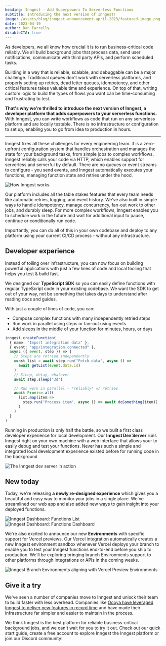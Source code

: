 ```yaml
---
heading: Inngest - Add Superpowers To Serverless Functions
subtitle: Introducing the next version of Inngest!
image: /assets/blog/inngest-announcement-april-2023/featured-image.png
date: 2023-04-19
author: Dan Farrelly
disableCTA: true
---
```


As developers, we all know how crucial it is to run business-critical code reliably. We all build background jobs that process data, send user notifications, communicate with third party APIs, and perform scheduled tasks.

Building in a way that is reliable, scalable, and debuggable can be a major challenge. Traditional queues don't work with serverless platforms, and properly setting up retries, dead letter queues, idempotency, and other critical features takes valuable time and experience. On top of that, writing custom logic to build the types of flows you want can be time-consuming and frustrating to test.

**That's why we're thrilled to introduce the next version of Inngest, a developer platform that adds superpowers to your serverless functions.** With Inngest, you can write workflows as code that run on any serverless platform and are locally testable. There is no infrastructure or configuration to set up, enabling you to go from idea to production in hours.

---

Inngest fixes all these challenges for every engineering team. It is a zero-upfront configuration system that handles orchestration and manages the state for your background tasks, from simple jobs to complex workflows. Inngest reliably calls your code via HTTP, which enables support for serverless and serverful by default. There are no queues or event streams to configure - you send events, and Inngest automatically executes your functions, managing function state and retries under the hood.

![How Inngest works](/assets/blog/inngest-announcement-april-2023/how-inngest-works.png?v=2)

Our platform includes all the table stakes features that every team needs like automatic retries, logging, and event history. We've also built in simple ways to handle idempotency, manage concurrency, fan-out work to other jobs, and durably sleep. For more complex workflows, Inngest enables you to schedule work in the future and wait for additional input to pause, continue or conditionally run code.

Importantly, you can do all of this in your own codebase and deploy to any platform using your current CI/CD process - without any infrastructure.

## Developer experience

Instead of toiling over infrastructure, you can now focus on building powerful applications with just a few lines of code and local tooling that helps you test & build fast.

We designed our **TypeScript SDK** so you can easily define functions with regular TypeScript code in your existing codebase. We want the SDK to get out of your way, not be something that takes days to understand after reading docs and guides.

With just a couple of lines of code, you can:

- Compose complex functions with many independently retried steps
- Run work in parallel using steps or fan-out using events
- Add sleeps in the middle of your function for minutes, hours, or days

```typescript
inngest.createFunction(
  { name: "Import integration data" },
  { event: "app/integration.connected" },
  async ({ event, step }) => {
    // Steps are retried independently
    const list = await step.run("Fetch data", async () =>
      await getList(event.data.id)
    )
    // Sleep, delay, whatever
    await step.sleep("3d")

    // Run work in parallel - *reliably* w/ retries
    await Promise.all(
      list.map(item =>
        step.run("Process item", async () => await doSomething(item))
      )
    )
  }
)
```

Running in production is only half the battle, so we built a first class developer experience for local development. Our **Inngest Dev Server** runs Inngest right on your own machine with a web interface that allows your to easily debug and test your functions. Never has such a simple and integrated local development experience existed before for running code in the background.

![The Inngest dev server in action](/assets/blog/inngest-announcement-april-2023/dev-server-demo.gif)

## New today

Today, we're releasing **a newly re-designed experience** which gives you a beautiful and easy way to monitor your jobs in a single place. We've streamlined our web app and also added new ways to gain insight into your deployed functions.

<div className="grid grid-cols-2">
  <img src="/assets/blog/inngest-announcement-april-2023/dashboard-function-list.png" alt="Inngest Dashboard: Functions List"/>
  <img src="/assets/blog/inngest-announcement-april-2023/dashboard-function-dash.png" alt="Inngest Dashboard: Functions Dashboard"/>
</div>

We're also excited to announce our new **Environments** with specific support for Vercel previews. Our Vercel integration automatically creates a new Inngest environment sandbox whenever Vercel deploys your branch to enable you to test your Inngest functions end-to-end before you ship to production. We'll be exploring bringing branch Environments support to other platforms through integrations or APIs in the coming weeks.

![Inngest Branch Environments aligning with Vercel Preview Environments](/assets/blog/inngest-announcement-april-2023/vercel-branch-envs.svg)

## Give it a try

We've seen a number of companies move to Inngest and unlock their team to build faster with less overhead. Companies like [Ocoya have leveraged Inngest to deliver new features in record time](/customers/ocoya?ref=blog-april-2023-announcement) and have made their infrastructure far simpler and easier to maintain in the process.

We think Inngest is the best platform for reliable business-critical background jobs, and we can't wait for you to try it out. Check out our quick start guide, create a free account to explore Inngest the Inngest platform or join our Discord community!
